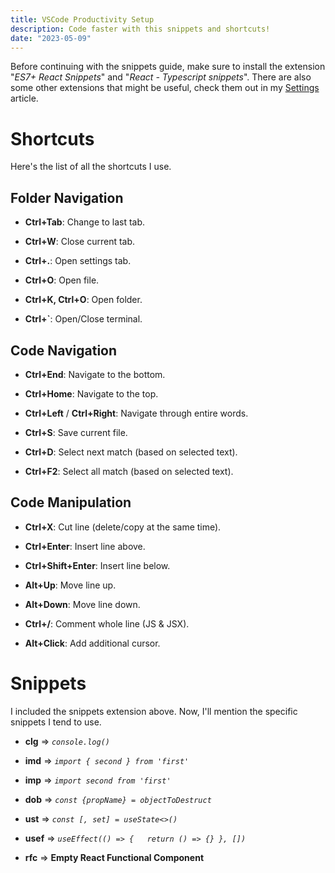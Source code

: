 ```yaml
---
title: VSCode Productivity Setup
description: Code faster with this snippets and shortcuts!
date: "2023-05-09"
---
```


Before continuing with the snippets guide, make sure to install the extension "_ES7+ React Snippets_" and "_React - Typescript snippets_". There are also some other extensions that might be useful, check them out in my [Settings](/posts/vscode-settings) article.

# Shortcuts

Here's the list of all the shortcuts I use.

## Folder Navigation

- **Ctrl+Tab**: Change to last tab.

- **Ctrl+W**: Close current tab.

- **Ctrl+.**: Open settings tab.

- **Ctrl+O**: Open file.

- **Ctrl+K, Ctrl+O**: Open folder.

- **Ctrl+`**: Open/Close terminal.

## Code Navigation

- **Ctrl+End**: Navigate to the bottom.

- **Ctrl+Home**: Navigate to the top.

- **Ctrl+Left** / **Ctrl+Right**: Navigate through entire words.

- **Ctrl+S**: Save current file.

- **Ctrl+D**: Select next match (based on selected text).

- **Ctrl+F2**: Select all match (based on selected text).

## Code Manipulation

- **Ctrl+X**: Cut line (delete/copy at the same time).

- **Ctrl+Enter**: Insert line above.

- **Ctrl+Shift+Enter**: Insert line below.

- **Alt+Up**: Move line up.

- **Alt+Down**: Move line down.

- **Ctrl+/**: Comment whole line (JS & JSX).

- **Alt+Click**: Add additional cursor.

# Snippets

I included the snippets extension above. Now, I'll mention the specific snippets I tend to use.

- **clg** => _`console.log()`_

- **imd** => _`import { second } from 'first'`_

- **imp** => _`import second from 'first'`_

- **dob** => _`const {propName} = objectToDestruct`_

- **ust** => _`const [, set] = useState<>()`_

- **usef** => _`useEffect(() => {   return () => {} }, [])`_

- **rfc** => **Empty React Functional Component**
